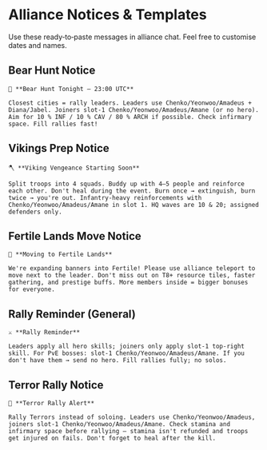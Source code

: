 # Alliance Notices & Templates

Use these ready‑to‑paste messages in alliance chat. Feel free to customise dates and names.

## Bear Hunt Notice

```
🐻 **Bear Hunt Tonight – 23:00 UTC**

Closest cities = rally leaders. Leaders use Chenko/Yeonwoo/Amadeus + Diana/Jabel. Joiners slot‑1 Chenko/Yeonwoo/Amadeus/Amane (or no hero). Aim for 10 % INF / 10 % CAV / 80 % ARCH if possible. Check infirmary space. Fill rallies fast!
```

## Vikings Prep Notice

```
🪓 **Viking Vengeance Starting Soon**

Split troops into 4 squads. Buddy up with 4–5 people and reinforce each other. Don't heal during the event. Burn once → extinguish, burn twice → you're out. Infantry‑heavy reinforcements with Chenko/Yeonwoo/Amadeus/Amane in slot 1. HQ waves are 10 & 20; assigned defenders only.
```

## Fertile Lands Move Notice

```
🌾 **Moving to Fertile Lands**

We're expanding banners into Fertile! Please use alliance teleport to move next to the leader. Don't miss out on T8+ resource tiles, faster gathering, and prestige buffs. More members inside = bigger bonuses for everyone.
```

## Rally Reminder (General)

```
⚔️ **Rally Reminder**

Leaders apply all hero skills; joiners only apply slot‑1 top‑right skill. For PvE bosses: slot‑1 Chenko/Yeonwoo/Amadeus/Amane. If you don't have them → send no hero. Fill rallies fully; no solos.
```

## Terror Rally Notice

```
👹 **Terror Rally Alert**

Rally Terrors instead of soloing. Leaders use Chenko/Yeonwoo/Amadeus, joiners slot‑1 Chenko/Yeonwoo/Amadeus/Amane. Check stamina and infirmary space before rallying – stamina isn't refunded and troops get injured on fails. Don't forget to heal after the kill.
```